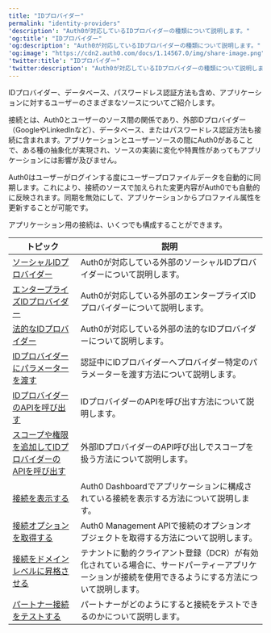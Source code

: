 ---
title: "IDプロバイダー"
permalink: "identity-providers"
'description': "Auth0が対応しているIDプロバイダーの種類について説明します。"
'og:title': "IDプロバイダー"
'og:description': "Auth0が対応しているIDプロバイダーの種類について説明します。"
'og:image': "https://cdn2.auth0.com/docs/1.14567.0/img/share-image.png"
'twitter:title': "IDプロバイダー"
'twitter:description': "Auth0が対応しているIDプロバイダーの種類について説明します。"
---

IDプロバイダー、データベース、パスワードレス認証方法も含め、アプリケーションに対するユーザーのさまざまなソースについてご紹介します。

接続とは、Auth0とユーザーのソース間の関係であり、外部IDプロバイダー（GoogleやLinkedInなど）、データベース、またはパスワードレス認証方法も接続に含まれます。アプリケーションとユーザーソースの間にAuth0があることで、ある種の抽象化が実現され、ソースの実装に変化や特異性があってもアプリケーションには影響が及びません。

Auth0はユーザーがログインする度にユーザープロファイルデータを自動的に同期します。これにより、接続のソースで加えられた変更内容がAuth0でも自動的に反映されます。同期を無効にして、アプリケーションからプロファイル属性を更新することが可能です。

アプリケーション用の接続は、いくつでも構成することができます。

<table class="table"><thead>
<tr>
<th><b>トピック</b></th>
<th><b>説明</b></th>
</tr>
</thead>
<tbody>
<tr>
<td><a href="/ja-jp/authenticate/identity-providers/social-identity-providers">ソーシャルIDプロバイダー</a></td>
<td>Auth0が対応している外部のソーシャルIDプロバイダーについて説明します。</td>
</tr>
<tr>
<td><a href="/ja-jp/authenticate/identity-providers/enterprise-identity-providers">エンタープライズIDプロバイダー</a></td>
<td>Auth0が対応している外部のエンタープライズIDプロバイダーについて説明します。</td>
</tr>
<tr>
<td><a href="/ja-jp/authenticate/identity-providers/legal">法的なIDプロバイダー</a></td>
<td>Auth0が対応している外部の法的なIDプロバイダーについて説明します。</td>
</tr>
<tr>
<td><a href="/ja-jp/authenticate/identity-providers/pass-parameters-to-idps">IDプロバイダーにパラメーターを渡す</a></td>
<td>認証中にIDプロバイダーへプロバイダー特定のパラメーターを渡す方法について説明します。</td>
</tr>
<tr>
<td><a href="/ja-jp/authenticate/identity-providers/calling-an-external-idp-api">IDプロバイダーのAPIを呼び出す</a></td>
<td>IDプロバイダーのAPIを呼び出す方法について説明します。</td>
</tr>
<tr>
<td><a href="/ja-jp/authenticate/identity-providers/adding-scopes-for-an-external-idp">スコープや権限を追加してIDプロバイダーのAPIを呼び出す</a></td>
<td>外部IDプロバイダーのAPI呼び出しでスコープを扱う方法について説明します。</td>
</tr>
<tr>
<td><a href="/ja-jp/authenticate/identity-providers/view-connections">接続を表示する</a></td>
<td>Auth0 Dashboardでアプリケーションに構成されている接続を表示する方法について説明します。</td>
</tr>
<tr>
<td><a href="/ja-jp/authenticate/identity-providers/retrieve-connection-options">接続オプションを取得する</a></td>
<td>Auth0 Management APIで接続のオプションオブジェクトを取得する方法について説明します。</td>
</tr>
<tr>
<td><a href="/ja-jp/authenticate/identity-providers/promote-connections-to-domain-level">接続をドメインレベルに昇格させる</a></td>
<td>テナントに動的クライアント登録（DCR）が有効化されている場合に、サードパーティーアプリケーションが接続を使用できるようにする方法について説明します。</td>
</tr>
<tr>
<td><a href="/ja-jp/authenticate/identity-providers/how-to-test-partner-connection">パートナー接続をテストする</a></td>
<td>パートナーがどのようにすると接続をテストできるのかについて説明します。</td>
</tr>
</tbody>
</table>